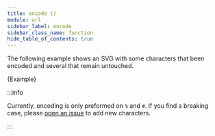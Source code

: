 ```yaml
---
title: encode ()
module: url
sidebar_label: encode
sidebar_class_name: function
hide_table_of_contents: true
---
```


<FieldDetails />

The following example shows an SVG with some characters that been encoded and several that remain untouched.

<p id="encode-example"></p>

<CodeBlock className="language-scss" highlightKeywords="url.encode">
  {Example}
</CodeBlock>

:::info

Currently, encoding is only preformed on `%` and `#`. If you find a breaking case, please [open an issue](https://github.com/roydukkey/sass-fairy/issues/new) to add new characters.

:::
